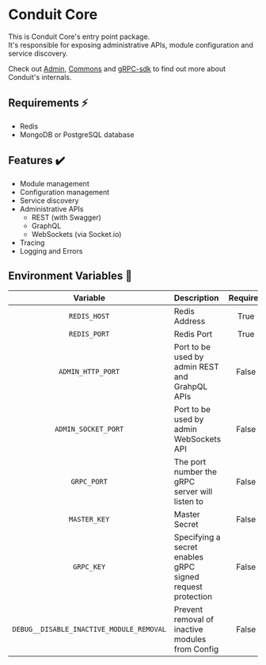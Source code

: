 # Conduit Core

This is Conduit Core's entry point package.<br />
It's responsible for exposing administrative APIs, module configuration and service discovery.

Check out [Admin](../admin), [Commons](../commons) and [gRPC-sdk](../../libraries/grpc-sdk)
to find out more about Conduit's internals.

## Requirements ⚡

- Redis
- MongoDB or PostgreSQL database

## Features ✔️

- Module management
- Configuration management
- Service discovery
- Administrative APIs
    - REST (with Swagger)
    - GraphQL
    - WebSockets (via Socket.io)
- Tracing
- Logging and Errors

## Environment Variables 📃 <a name="env-vars"></a>

|       Variable      | Description                                                | Required |   Example   |
|:-------------------:|:-----------------------------------------------------------|:--------:|:-----------:|
|     `REDIS_HOST`    | Redis Address                                              |   True   | `localhost` |
|     `REDIS_PORT`    | Redis Port                                                 |   True   |    `6379`   |
|  `ADMIN_HTTP_PORT`  | Port to be used by admin REST and GrahpQL APIs             |  False   |    `3030`   |
| `ADMIN_SOCKET_PORT` | Port to be used by admin WebSockets API                    |  False   |    `3030`   |
|     `GRPC_PORT`      | The port number the gRPC server will listen to                      |  False   |  `55190`           |
|    `MASTER_KEY`     | Master Secret                                              |  False   | `M4ST3RK3Y` |
|     `GRPC_KEY`      | Specifying a secret enables gRPC signed request protection |  False   | `someRandomSecret` |
| `DEBUG__DISABLE_INACTIVE_MODULE_REMOVAL` | Prevent removal of inactive modules from Config  | False  | `true` |

